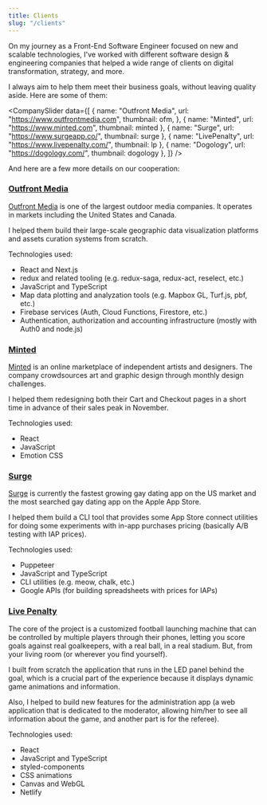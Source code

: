 ```yaml
---
title: Clients
slug: "/clients"
---
```




On my journey as a Front-End Software Engineer focused on new and scalable technologies, I've worked with different software design & engineering companies that helped a wide range of clients on digital transformation, strategy, and more.

I always aim to help them meet their business goals, without leaving quality aside. Here are some of them:

<CompanySlider
  data={[
    {
      name: "Outfront Media",
      url: "https://www.outfrontmedia.com",
      thumbnail: ofm,
    },
    { name: "Minted", url: "https://www.minted.com", thumbnail: minted },
    { name: "Surge", url: "https://www.surgeapp.co/", thumbnail: surge },
    { name: "LivePenalty", url: "https://www.livepenalty.com/", thumbnail: lp },
    { name: "Dogology", url: "https://dogology.com/", thumbnail: dogology },
  ]}
/>

And here are a few more details on our cooperation:

### [Outfront Media](https://www.outfrontmedia.com/)

[Outfront Media](https://www.outfrontmedia.com/) is one of the largest outdoor media companies. It operates in markets including the United States and Canada.

I helped them build their large-scale geographic data visualization platforms and assets curation systems from scratch.

Technologies used:

- React and Next.js
- redux and related tooling (e.g. redux-saga, redux-act, reselect, etc.)
- JavaScript and TypeScript
- Map data plotting and analyzation tools (e.g. Mapbox GL, Turf.js, pbf, etc.)
- Firebase services (Auth, Cloud Functions, Firestore, etc.)
- Authentication, authorization and accounting infrastructure (mostly with Auth0 and node.js)

### [Minted](https://www.minted.com)

[Minted](https://www.minted.com) is an online marketplace of independent artists and designers. The company crowdsources art and graphic design through monthly design challenges.

I helped them redesigning both their Cart and Checkout pages in a short time in advance of their sales peak in November.

Technologies used:

- React
- JavaScript
- Emotion CSS

### [Surge](https://www.surgeapp.co/)

[Surge](https://www.surgeapp.co/) is currently the fastest growing gay dating app on the US market and the most searched gay dating app on the Apple App Store.

I helped them build a CLI tool that provides some App Store connect utilities for doing some experiments with in-app purchases pricing (basically A/B testing with IAP prices).

Technologies used:

- Puppeteer
- JavaScript and TypeScript
- CLI utilities (e.g. meow, chalk, etc.)
- Google APIs (for building spreadsheets with prices for IAPs)

### [Live Penalty](https://www.livepenalty.com/)

The core of the project is a customized football launching machine that can be controlled by multiple players through their phones, letting you score goals against real goalkeepers, with a real ball, in a real stadium. But, from your living room (or wherever you find yourself).

I built from scratch the application that runs in the LED panel behind the goal, which is a crucial part of the experience because it displays dynamic game animations and information.

Also, I helped to build new features for the administration app (a web application that is dedicated to the moderator, allowing him/her to see all information about the game, and another part is for the referee).

Technologies used:

- React
- JavaScript and TypeScript
- styled-components
- CSS animations
- Canvas and WebGL
- Netlify
